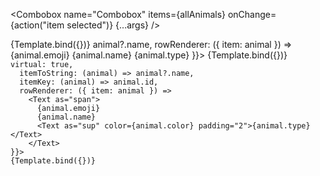 
<Meta title="Combobox" />



  <Combobox
    name="Combobox" 
    items={allAnimals}
    onChange={action("item selected")}
    {...args} 
  />

<Canvas>
  <Story 
    name="Basic"
    args={{ 
      items: animalNames
    }}>
    {Template.bind({})}
   </Story>
  <Story 
    name="Rich label"
    args={{ 
      items: animals,
      itemToString: (animal) => animal?.name,
      rowRenderer: ({ item: animal }) => 
        <Text as="span">
          {animal.emoji}
          {animal.name}
          <Text as="sup" color={animal.color} padding="2">{animal.type}</Text>
        </Text>
    }}>
    {Template.bind({})}
   </Story>
   <Story 
    name="Virtualised Rich label"
    args={{ 
      
      virtual: true,
      itemToString: (animal) => animal?.name,
      itemKey: (animal) => animal.id,
      rowRenderer: ({ item: animal }) => 
        <Text as="span">
          {animal.emoji}
          {animal.name}
          <Text as="sup" color={animal.color} padding="2">{animal.type}</Text>
        </Text>
    }}>
    {Template.bind({})}
   </Story>
</Canvas>
